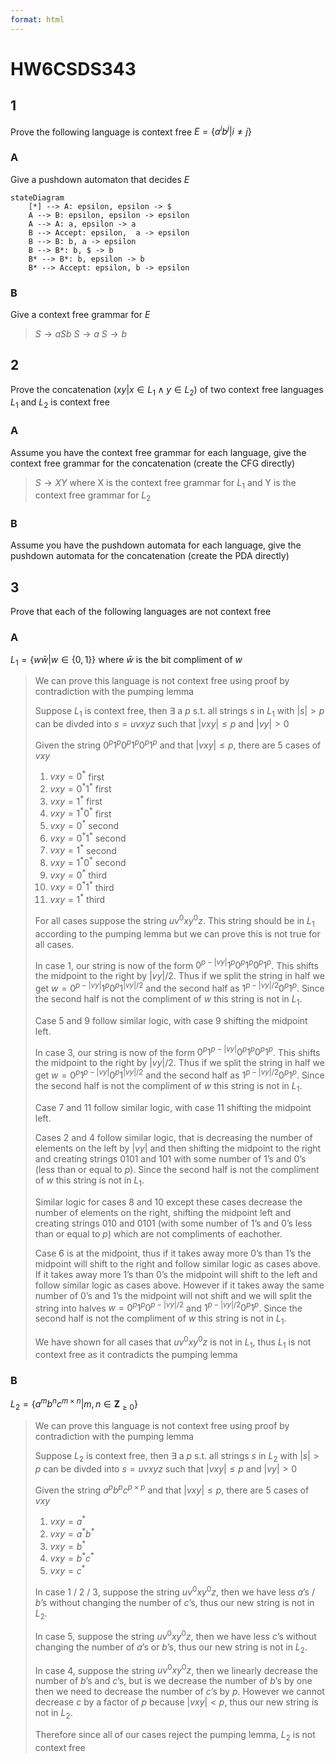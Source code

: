 ```yaml
---
format: html
---
```


# HW6CSDS343
## 1
Prove the following language is context free $E=\{a^ib^j| i\neq j\}$

### A
Give a pushdown automaton that decides $E$

```mermaid
stateDiagram
    [*] --> A: epsilon, epsilon -> $
    A --> B: epsilon, epsilon -> epsilon
    A --> A: a, epsilon -> a
    B --> Accept: epsilon,  a -> epsilon
    B --> B: b, a -> epsilon
    B --> B*: b, $ -> b
    B* --> B*: b, epsilon -> b
    B* --> Accept: epsilon, b -> epsilon
```

### B
Give a context free grammar for $E$ 

> $S \rightarrow aSb$
> $S \rightarrow a$
> $S \rightarrow b$

## 2
Prove the concatenation ($xy|x\in L_1 \land y\in L_2$) of two context free languages $L_1$ and $L_2$ is context free

### A
Assume you have the context free grammar for each language, give the context free grammar for the concatenation (create the CFG directly)

> $S \rightarrow XY$ where X is the context free grammar for $L_1$ and Y is the context free grammar for $L_2$

### B
Assume you have the pushdown automata for each language, give the pushdown automata for the concatenation (create the PDA directly)



## 3
Prove that each of the following languages are not context free

### A
$L_1 = \{w\bar w| w\in \{0,1\}\}$ where $\bar w$ is the bit compliment of $w$

> We can prove this language is not context free using proof by contradiction with the pumping lemma
>
> Suppose $L_1$ is context free, then $\exists$ a $p$ s.t. all strings $s$ in $L_1$ with $|s|>p$ can be divded into $s=uvxyz$ such that $|vxy|\leq p$ and $|vy|>0$
>
> Given the string $0^p1^{p}0^p1^p0^p1^p$ and that $|vxy|\leq p$, there are 5 cases of $vxy$
>
> 1. $vxy=0^*$ first
> 2. $vxy=0^*1^*$ first
> 3. $vxy=1^*$ first
> 4. $vxy=1^*0^*$ first
> 1. $vxy=0^*$ second
> 2. $vxy=0^*1^*$ second
> 3. $vxy=1^*$ second
> 4. $vxy=1^*0^*$ second
> 1. $vxy=0^*$ third
> 2. $vxy=0^*1^*$ third
> 3. $vxy=1^*$ third
> 
> For all cases suppose the string $uv^0xy^0z$. This string should be in $L_1$ according to the pumping lemma but we can prove this is not true for all cases.
>
> In case 1, our string is now of the form $0^{p-|vy|}1^p0^p1^p0^p1^p$. This shifts the midpoint to the right by $|vy|/2$. Thus if we split the string in half we get $w=0^{p-|vy|}1^p0^p1^{|vy|/2}$ and the second half as $1^{p-|vy|/2}0^p1^p$. Since the second half is not the compliment of $w$ this string is not in $L_1$.
>
> Case 5 and 9 follow similar logic, with case 9 shifting the midpoint left.
>
> In case 3, our string is now of the form $0^{p}1^{p-|vy|}0^p1^p0^p1^p$. This shifts the midpoint to the right by $|vy|/2$. Thus if we split the string in half we get $w=0^{p}1^{p-|vy|}0^p1^{|vy|/2}$ and the second half as $1^{p-|vy|/2}0^p1^p$. Since the second half is not the compliment of $w$ this string is not in $L_1$.
>
> Case 7 and 11 follow similar logic, with case 11 shifting the midpoint left.
>
> Cases 2 and 4 follow similar logic, that is decreasing the number of elements on the left by $|vy|$ and then shifting the midpoint to the right and creating strings $0101$ and $101$ with some number of $1$'s and $0$'s (less than or equal to $p$). Since the second half is not the compliment of $w$ this string is not in $L_1$.
>
> Similar logic for cases 8 and 10 except these cases decrease the number of elements on the right, shifting the midpoint left and creating strings $010$ and  $0101$ (with some number of $1$'s and $0$'s less than or equal to $p$) which are not compliments of eachother.
>
> Case 6 is at the midpoint, thus if it takes away more $0$'s than $1$'s the midpoint will shift to the right and follow similar logic as cases above. If it takes away more $1$'s than $0$'s the midpoint will shift to the left and follow similar logic as cases above. However if it takes away the same number of $0$'s and $1$'s the midpoint will not shift and we will split the string into halves $w=0^{p}1^p0^{p-|vy|/2}$ and $1^{p-|vy|/2}0^p1^p$. Since the second half is not the compliment of $w$ this string is not in $L_1$.
>
> We have shown for all cases that $uv^0xy^0z$ is not in $L_1$, thus $L_1$ is not context free as it contradicts the pumping lemma

### B
$L_2 = \{a^mb^nc^{m\times n}| m,n\in \mathbf {Z}_{\geq 0}\}$

> We can prove this language is not context free using proof by contradiction with the pumping lemma
>
> Suppose $L_2$ is context free, then $\exists$ a $p$ s.t. all strings $s$ in $L_2$ with $|s|>p$ can be divded into $s=uvxyz$ such that $|vxy|\leq p$ and $|vy|>0$
>
> Given the string $a^pb^pc^{p\times p}$ and that $|vxy|\leq p$, there are 5 cases of $vxy$
>
> 1. $vxy=a^*$
> 2. $vxy=a^*b^*$
> 3. $vxy=b^*$
> 4. $vxy=b^*c^*$
> 5. $vxy=c^*$
>
> In case 1 / 2 / 3, suppose the string $uv^0xy^0z$, then we have less $a$'s / $b$'s without changing the number of $c$'s, thus our new string is not in $L_2$.
>
> In case 5, suppose the string $uv^0xy^0z$, then we have less $c$'s without changing the number of $a$'s or $b$'s, thus our new string is not in $L_2$.
>
> In case 4, suppose the string $uv^0xy^0z$, then we linearly decrease the number of $b$'s and $c$'s, but is we decrease  the number of $b$'s by one then we need to decrease the number of $c$'s by $p$. However we cannot decrease $c$ by a factor of $p$ because $|vxy|<p$, thus our new string is not in $L_2$.
>
> Therefore since all of our cases reject the pumping lemma, $L_2$ is not context free